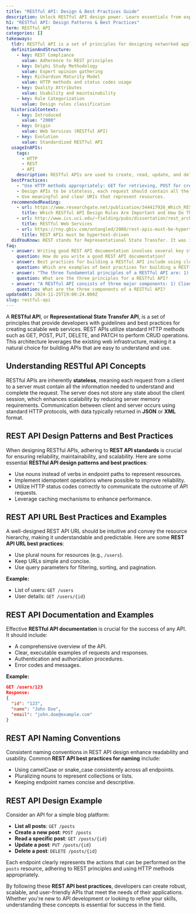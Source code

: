 ```yaml
---
title: "RESTful API: Design & Best Practices Guide"
description: Unlock RESTful API design power. Learn essentials from experts. Master design patterns and naming conventions.
h1: "RESTful API: Design Patterns & Best Practices"
term: RESTful API
categories: []
takeaways:
  tldr: RESTful API is a set of principles for designing networked applications. It uses HTTP requests to access and manipulate data.
  definitionAndStructure:
    - key: REST Compliance
      value: Adherence to REST principles
    - key: Delphi Study Methodology
      value: Expert opinion gathering
    - key: Richardson Maturity Model
      value: HTTP methods and status codes usage
    - key: Quality Attributes
      value: Usability and maintainability
    - key: Rule Categorization
      value: Design rules classification
  historicalContext:
    - key: Introduced
      value: "2000"
    - key: Origin
      value: Web Services (RESTful API)
    - key: Evolution
      value: Standardized RESTful API
  usageInAPIs:
    tags:
      - HTTP
      - REST
      - API
    description: RESTful APIs are used to create, read, update, and delete (CRUD) resources on a server. They use standard HTTP methods like GET, POST, PUT, DELETE. They are stateless, meaning each request from client to server must contain all the information needed to understand and process the request.
  bestPractices:
    - "Use HTTP methods appropriately: GET for retrieving, POST for creating, PUT for updating, and DELETE for removing resources."
    - Design APIs to be stateless, each request should contain all the information necessary to service the request.
    - Use meaningful and clear URIs that represent resources.
  recommendedReading:
    - url: https://www.researchgate.net/publication/344417926_Which_RESTful_API_Design_Rules_Are_Important_and_How_Do_They_Improve_Software_Quality_A_Delphi_Study_with_Industry_Experts
      title: Which RESTful API Design Rules Are Important and How Do They Improve Software Quality? A Delphi Study with Industry Experts
    - url: http://www.ics.uci.edu/~fielding/pubs/dissertation/rest_arch_style.htm
      title: RESTful Web Services
    - url: https://roy.gbiv.com/untangled/2008/rest-apis-must-be-hypertext-driven
      title: REST APIs must be hypertext-driven
  didYouKnow: REST stands for Representational State Transfer. It was introduced in 2000 by Roy Fielding in his doctoral dissertation.
faq:
  - answer: Writing good REST API documentation involves several key steps. First, plan your documentation structure carefully, ensuring it aligns with the API's functionality. Prioritize important sections such as API endpoints, request/response examples, and error codes. Maintain consistency in your language and format to make the documentation easy to follow. Keep your explanations simple and clear, avoiding unnecessary jargon. Add interactivity where possible, such as 'Try it out' features, to help users understand how the API works. Lastly, cater to all levels of technical expertise by providing detailed explanations for beginners and concise, technical details for experienced users.
    question: How do you write a good REST API documentation?
  - answer: Best practices for building a RESTful API include using clear, noun-based resource names for easy understanding. Implement security measures such as OAuth 2.0 and rate limiting to protect your API. Optimize performance by caching data and compressing responses. Make your API user-friendly by providing interactive documentation using tools like OpenAPI. Use semantic versioning to manage changes and updates. Ensure the quality of your API by conducting thorough unit, integration, and security testing. Lastly, monitor your API's health, usage, and performance to maintain its reliability and efficiency.
    question: Which are examples of best practices for building a RESTful API?
  - answer: "The three fundamental principles of a RESTful API are: 1) Uniform Interface: This principle ensures that the API has a consistent interface, making it easier for clients to interact with the server. 2) Statelessness: This means that each request from the client to the server must contain all the information needed to understand and process the request. The server should not store any context between requests. 3) Layered System: This allows an architecture to be composed of hierarchical layers by constraining component behavior. Other principles include Cacheability and Code on Demand."
    question: What are the three principles for a RESTful API?
  - answer: "A RESTful API consists of three major components: 1) Client: This is the application or software code that sends requests to the server for a resource. 2) Server: This is the application or software code that controls the resource. It processes the client's requests and sends responses. 3) Resource: This is the data or service that the client requests. It can be any information that can be named, such as a document or an image. The client interacts with a representation of the resource, rather than the resource itself."
    question: What are the three components of a RESTful API?
updatedAt: 2024-11-25T19:00:24.000Z
slug: restful-api
---
```


A **RESTful API**, or **Representational State Transfer API**, is a set of principles that provide developers with guidelines and best practices for creating scalable web services. REST APIs utilize standard HTTP methods such as GET, POST, PUT, DELETE, and PATCH to perform CRUD operations. This architecture leverages the existing web infrastructure, making it a natural choice for building APIs that are easy to understand and use.

## Understanding RESTful API Concepts

RESTful APIs are inherently **stateless**, meaning each request from a client to a server must contain all the information needed to understand and complete the request. The server does not store any state about the client session, which enhances scalability by reducing server memory requirements. Communication between client and server occurs using standard HTTP protocols, with data typically returned in **JSON** or **XML** format.

## REST API Design Patterns and Best Practices

When designing RESTful APIs, adhering to **REST API standards** is crucial for ensuring reliability, maintainability, and scalability. Here are some essential **RESTful API design patterns and best practices**:

- Use nouns instead of verbs in endpoint paths to represent resources.
- Implement idempotent operations where possible to improve reliability.
- Utilize HTTP status codes correctly to communicate the outcome of API requests.
- Leverage caching mechanisms to enhance performance.

## REST API URL Best Practices and Examples

A well-designed REST API URL should be intuitive and convey the resource hierarchy, making it understandable and predictable. Here are some **REST API URL best practices**:

- Use plural nouns for resources (e.g., `/users`).
- Keep URLs simple and concise.
- Use query parameters for filtering, sorting, and pagination.

**Example:**
- List of users: `GET /users`
- User details: `GET /users/{id}`

## REST API Documentation and Examples

Effective **RESTful API documentation** is crucial for the success of any API. It should include:

- A comprehensive overview of the API.
- Clear, executable examples of requests and responses.
- Authentication and authorization procedures.
- Error codes and messages.

**Example:**
```json
GET /users/123
Response:
{
  "id": "123",
  "name": "John Doe",
  "email": "john.doe@example.com"
}
```

## REST API Naming Conventions

Consistent naming conventions in REST API design enhance readability and usability. Common **REST API best practices for naming** include:

- Using camelCase or snake_case consistently across all endpoints.
- Pluralizing nouns to represent collections or lists.
- Keeping endpoint names concise and descriptive.

## REST API Design Example

Consider an API for a simple blog platform:

- **List all posts**: `GET /posts`
- **Create a new post**: `POST /posts`
- **Read a specific post**: `GET /posts/{id}`
- **Update a post**: `PUT /posts/{id}`
- **Delete a post**: `DELETE /posts/{id}`

Each endpoint clearly represents the actions that can be performed on the `posts` resource, adhering to REST principles and using HTTP methods appropriately.

By following these **REST API best practices**, developers can create robust, scalable, and user-friendly APIs that meet the needs of their applications. Whether you're new to API development or looking to refine your skills, understanding these concepts is essential for success in the field.